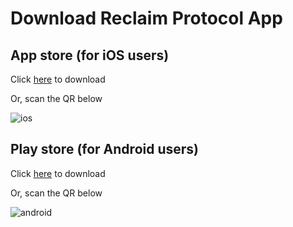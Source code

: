
# Download Reclaim Protocol App

## App store (for iOS users)

Click [here](https://apps.apple.com/in/app/reclaim-protocol/id6475267895) to download

Or, scan the QR below

<Image src="/assets/ios_qr_code.png" alt="ios" width={200} height={200} />

## Play store (for Android users)

Click [here](https://play.google.com/store/apps/details?id=com.reclaim.protocol) to download

Or, scan the QR below

<Image src="/assets/android_qr_code.png" alt="android" width={200} height={200} />